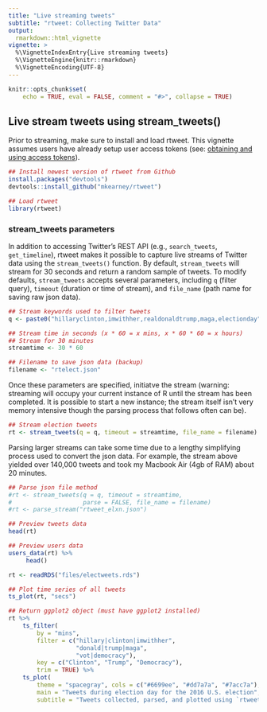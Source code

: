 ```yaml
---
title: "Live streaming tweets"
subtitle: "rtweet: Collecting Twitter Data"
output:
  rmarkdown::html_vignette
vignette: >
  %\VignetteIndexEntry{Live streaming tweets}
  %\VignetteEngine{knitr::rmarkdown}
  %\VignetteEncoding{UTF-8}
---
```


```r
knitr::opts_chunk$set(
    echo = TRUE, eval = FALSE, comment = "#>", collapse = TRUE)
```

## Live stream tweets using stream_tweets()

Prior to streaming, make sure to install and load rtweet. This
vignette assumes users have already setup user access tokens (see:
[obtaining and using access tokens](https://github.com/mkearney/rtweet/blob/master/vignettes/tokens.Rmd)).

```r
## Install newest version of rtweet from Github
install.packages("devtools")
devtools::install_github("mkearney/rtweet")

## Load rtweet
library(rtweet)
```

### stream_tweets parameters

In addition to accessing Twitter's REST API (e.g., `search_tweets`,
`get_timeline`), rtweet makes it possible to capture live streams of
Twitter data using the `stream_tweets()` function. By default,
`stream_tweets` will stream for 30 seconds and return a random sample
of tweets. To modify defaults, `stream_tweets` accepts several
parameters, including `q` (filter query), `timeout` (duration or time
of stream), and `file_name` (path name for saving raw json data).

```r
## Stream keywords used to filter tweets
q <- paste0("hillaryclinton,imwithher,realdonaldtrump,maga,electionday")

## Stream time in seconds (x * 60 = x mins, x * 60 * 60 = x hours)
## Stream for 30 minutes
streamtime <- 30 * 60

## Filename to save json data (backup)
filename <- "rtelect.json"
```

Once these parameters are specified, initiatve the stream (warning:
streaming will occupy your current instance of R until the stream has
been completed. It is possible to start a new instance; the stream
itself isn't very memory intensive though the parsing process that
follows often can be).

```r
## Stream election tweets
rt <- stream_tweets(q = q, timeout = streamtime, file_name = filename)
```

Parsing larger streams can take some time due to a lengthy simplifying
process used to convert the json data. For example, the stream above
yielded over 140,000 tweets and took my Macbook Air (4gb of
RAM) about 20 minutes.

```r
## Parse json file method
#rt <- stream_tweets(q = q, timeout = streamtime,
#                    parse = FALSE, file_name = filename)
#rt <- parse_stream("rtweet_elxn.json")

## Preview tweets data
head(rt)

## Preview users data
users_data(rt) %>%
     head()
```

```r
rt <- readRDS("files/electweets.rds")
```

```r
## Plot time series of all tweets
ts_plot(rt, "secs")
```


```r
## Return ggplot2 object (must have ggplot2 installed)
rt %>%
    ts_filter(
        by = "mins",
        filter = c("hillary|clinton|imwithher",
                   "donald|trump|maga",
                   "vot|democracy"),
        key = c("Clinton", "Trump", "Democracy"),
        trim = TRUE) %>%
    ts_plot(
        theme = "spacegray", cols = c("#6699ee", "#dd7a7a", "#7acc7a"),
        main = "Tweets during election day for the 2016 U.S. election",
        subtitle = "Tweets collected, parsed, and plotted using `rtweet`")
```

